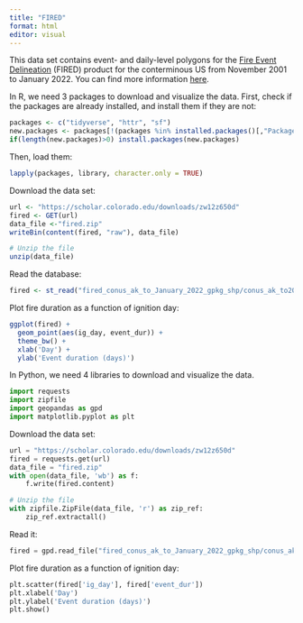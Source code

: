 ```yaml
---
title: "FIRED"
format: html
editor: visual
---
```


This data set contains event- and daily-level polygons for the [Fire Event Delineation](https://scholar.colorado.edu/concern/datasets/d504rm74m) (FIRED) product for the conterminous US from November 2001 to January 2022. You can find more information [here](https://www.mdpi.com/2072-4292/12/21/3498).

In R, we need 3 packages to download and visualize the data. First, check if the packages are already installed, and install them if they are not:

```r
packages <- c("tidyverse", "httr", "sf") 
new.packages <- packages[!(packages %in% installed.packages()[,"Package"])] 
if(length(new.packages)>0) install.packages(new.packages) 
```

Then, load them:

```r
lapply(packages, library, character.only = TRUE)
```

Download the data set:

```r
url <- "https://scholar.colorado.edu/downloads/zw12z650d" 
fired <- GET(url) 
data_file <-"fired.zip" 
writeBin(content(fired, "raw"), data_file)

# Unzip the file
unzip(data_file)
```

Read the database:

```r
fired <- st_read("fired_conus_ak_to_January_2022_gpkg_shp/conus_ak_to2022001_events.shp") 
```

Plot fire duration as a function of ignition day:

```r
ggplot(fired) +
  geom_point(aes(ig_day, event_dur)) +
  theme_bw() +
  xlab('Day') +
  ylab('Event duration (days)')
```

In Python, we need 4 libraries to download and visualize the data.

```python
import requests 
import zipfile 
import geopandas as gpd 
import matplotlib.pyplot as plt
```

Download the data set:

```python
url = "https://scholar.colorado.edu/downloads/zw12z650d"
fired = requests.get(url)
data_file = "fired.zip"
with open(data_file, 'wb') as f:
    f.write(fired.content)

# Unzip the file
with zipfile.ZipFile(data_file, 'r') as zip_ref:
    zip_ref.extractall()
```

Read it:

```python
fired = gpd.read_file("fired_conus_ak_to_January_2022_gpkg_shp/conus_ak_to2022001_events.shp")
```

Plot fire duration as a function of ignition day:

```python
plt.scatter(fired['ig_day'], fired['event_dur'])
plt.xlabel('Day')
plt.ylabel('Event duration (days)')
plt.show()
```
